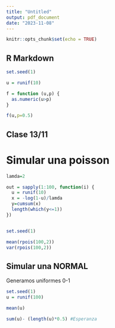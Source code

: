 ```yaml
---
title: "Untitled"
output: pdf_document
date: "2023-11-08"
---
```


```r
knitr::opts_chunk$set(echo = TRUE)
```

## R Markdown


```r
set.seed(1)

u = runif(10)

f = function (u,p) {
  as.numeric(u>p)
}

f(u,p=0.5)
```

## Clase 13/11

# Simular una poisson

```r

lamda=2

out = sapply(1:100, function(i) {
  u = runif(10)
  x = -log(1-u)/lamda  
  y=cumsum(x)
  length(which(y<=1))
})


set.seed(1)

mean(rpois(100,2))
var(rpois(100,2))

```

## Simular una NORMAL

Generamos uniformes 0-1  

```r
set.seed(1)
u = runif(100)

mean(u)

sum(u)- (length(u)*0.5) #Esperanza

```


